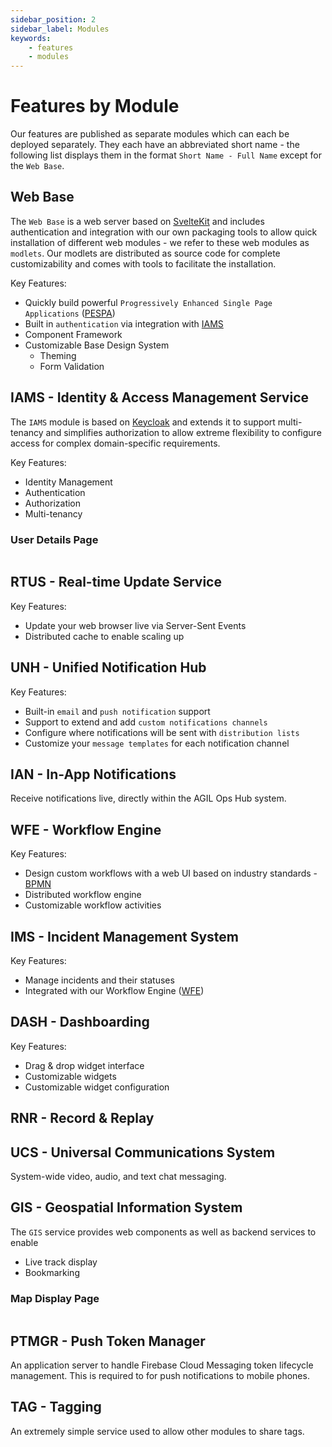 ```yaml
---
sidebar_position: 2
sidebar_label: Modules
keywords:
    - features
    - modules
---
```



# Features by Module

Our features are published as separate modules which can each be deployed separately. They each have an abbreviated
short name - the following list displays them in the format `Short Name - Full Name` except for the `Web Base`.

## Web Base

The `Web Base` is a web server based on [SvelteKit](https://svelte.dev/) and includes authentication and integration
with our own packaging tools to allow quick installation of different web modules - we refer to these web modules as
`modlets`. Our modlets are distributed as source code for complete customizability and comes with tools to facilitate
the installation.

Key Features:

-   Quickly build powerful `Progressively Enhanced Single Page Applications`
    ([PESPA](https://alphalist.com/blog/how-pespa-improves-both-developer-and-user-experience))
-   Built in `authentication` via integration with [IAMS](#iams---identity--access-management-service)
-   Component Framework
-   Customizable Base Design System
    -   Theming
    -   Form Validation

## IAMS - Identity & Access Management Service

The `IAMS` module is based on [Keycloak](https://www.keycloak.org/) and extends it to support multi-tenancy and
simplifies authorization to allow extreme flexibility to configure access for complex domain-specific requirements.

Key Features:

-   Identity Management
-   Authentication
-   Authorization
-   Multi-tenancy

### User Details Page

<Image img={IamsUserDetailsPage} />

## RTUS - Real-time Update Service

Key Features:

-   Update your web browser live via Server-Sent Events
-   Distributed cache to enable scaling up

## UNH - Unified Notification Hub

Key Features:

-   Built-in `email` and `push notification` support
-   Support to extend and add `custom notifications channels`
-   Configure where notifications will be sent with `distribution lists`
-   Customize your `message templates` for each notification channel

## IAN - In-App Notifications

Receive notifications live, directly within the AGIL Ops Hub system.

## WFE - Workflow Engine

Key Features:

-   Design custom workflows with a web UI based on industry standards - [BPMN](https://www.bpmn.org/)
-   Distributed workflow engine
-   Customizable workflow activities

## IMS - Incident Management System

Key Features:

-   Manage incidents and their statuses
-   Integrated with our Workflow Engine ([WFE](#wfe---workflow-engine))

## DASH - Dashboarding

Key Features:

-   Drag & drop widget interface
-   Customizable widgets
-   Customizable widget configuration

## RNR - Record & Replay

## UCS - Universal Communications System

System-wide video, audio, and text chat messaging.

## GIS - Geospatial Information System

The `GIS` service provides web components as well as backend services to enable

-   Live track display
-   Bookmarking

### Map Display Page

<Image img={IamsUserDetailsPage} />

## PTMGR - Push Token Manager

An application server to handle Firebase Cloud Messaging token lifecycle management. This is required to for push
notifications to mobile phones.

## TAG - Tagging

An extremely simple service used to allow other modules to share tags.
